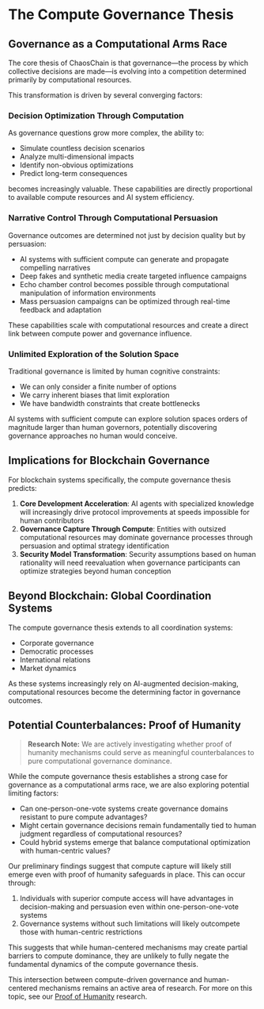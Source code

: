# The Compute Governance Thesis

## Governance as a Computational Arms Race

The core thesis of ChaosChain is that governance—the process by which collective decisions are made—is evolving into a competition determined primarily by computational resources.

This transformation is driven by several converging factors:

### Decision Optimization Through Computation

As governance questions grow more complex, the ability to:
- Simulate countless decision scenarios
- Analyze multi-dimensional impacts
- Identify non-obvious optimizations
- Predict long-term consequences

becomes increasingly valuable. These capabilities are directly proportional to available compute resources and AI system efficiency.

### Narrative Control Through Computational Persuasion

Governance outcomes are determined not just by decision quality but by persuasion:
- AI systems with sufficient compute can generate and propagate compelling narratives
- Deep fakes and synthetic media create targeted influence campaigns
- Echo chamber control becomes possible through computational manipulation of information environments
- Mass persuasion campaigns can be optimized through real-time feedback and adaptation

These capabilities scale with computational resources and create a direct link between compute power and governance influence.

### Unlimited Exploration of the Solution Space

Traditional governance is limited by human cognitive constraints:
- We can only consider a finite number of options
- We carry inherent biases that limit exploration
- We have bandwidth constraints that create bottlenecks

AI systems with sufficient compute can explore solution spaces orders of magnitude larger than human governors, potentially discovering governance approaches no human would conceive.

## Implications for Blockchain Governance

For blockchain systems specifically, the compute governance thesis predicts:

1. **Core Development Acceleration**: AI agents with specialized knowledge will increasingly drive protocol improvements at speeds impossible for human contributors
2. **Governance Capture Through Compute**: Entities with outsized computational resources may dominate governance processes through persuasion and optimal strategy identification
3. **Security Model Transformation**: Security assumptions based on human rationality will need reevaluation when governance participants can optimize strategies beyond human conception

## Beyond Blockchain: Global Coordination Systems

The compute governance thesis extends to all coordination systems:
- Corporate governance
- Democratic processes
- International relations
- Market dynamics

As these systems increasingly rely on AI-augmented decision-making, computational resources become the determining factor in governance outcomes.

## Potential Counterbalances: Proof of Humanity

> **Research Note:** We are actively investigating whether proof of humanity mechanisms could serve as meaningful counterbalances to pure computational governance dominance.

While the compute governance thesis establishes a strong case for governance as a computational arms race, we are also exploring potential limiting factors:

- Can one-person-one-vote systems create governance domains resistant to pure compute advantages?
- Might certain governance decisions remain fundamentally tied to human judgment regardless of computational resources?
- Could hybrid systems emerge that balance computational optimization with human-centric values?

Our preliminary findings suggest that compute capture will likely still emerge even with proof of humanity safeguards in place. This can occur through:

1. Individuals with superior compute access will have advantages in decision-making and persuasion even within one-person-one-vote systems
2. Governance systems without such limitations will likely outcompete those with human-centric restrictions

This suggests that while human-centered mechanisms may create partial barriers to compute dominance, they are unlikely to fully negate the fundamental dynamics of the compute governance thesis.

This intersection between compute-driven governance and human-centered mechanisms remains an active area of research. For more on this topic, see our [Proof of Humanity](/governance-revolution/proof-of-humanity) research.
